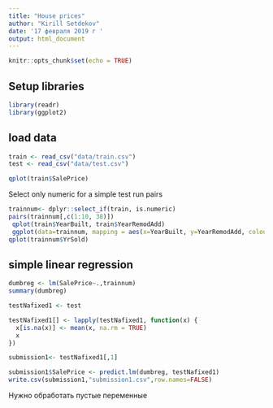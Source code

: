 ```yaml
---
title: "House prices"
author: "Kirill Setdekov"
date: '17 февраля 2019 г '
output: html_document
---
```


```r
knitr::opts_chunk$set(echo = TRUE)
```

## Setup libraries
```r
library(readr)
library(ggplot2)

```

## load data
```r
train <- read_csv("data/train.csv")
test <- read_csv("data/test.csv")
```

```r
qplot(train$SalePrice)
```

Select only numeric for a simple test run pairs
```r
trainnum<- dplyr::select_if(train, is.numeric)
pairs(trainnum[,c(1:10, 38)])
 qplot(train$YearBuilt, train$YearRemodAdd)
 ggplot(data=trainnum, mapping = aes(x=YearBuilt, y=YearRemodAdd, colour=log(SalePrice)))+geom_point()
qplot(trainnum$YrSold)
```

## simple linear regression
```r
dumbreg <- lm(SalePrice~.,trainnum)
summary(dumbreg)

testNafixed1 <- test
```


```r
testNafixed1[] <- lapply(testNafixed1, function(x) { 
  x[is.na(x)] <- mean(x, na.rm = TRUE)
  x
})
```

```r

submission1<- testNafixed1[,1]

submission1$SalePrice <- predict.lm(dumbreg, testNafixed1)
write.csv(submission1,"submission1.csv",row.names=FALSE)
```
Нужно обработать пустые переменные
